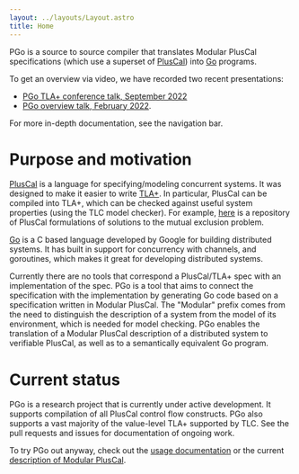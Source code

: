 ```yaml
---
layout: ../layouts/Layout.astro
title: Home
---
```


PGo is a source to source compiler that translates Modular PlusCal
specifications (which use a superset of
[PlusCal](http://lamport.azurewebsites.net/tla/pluscal.html)) into [Go](https://golang.org/) programs.

To get an overview via video, we have recorded two recent presentations:
- [PGo TLA+ conference talk, September 2022](https://www.youtube.com/watch?v=XHqd60ZeUBo)
- [PGo overview talk, February 2022](https://www.youtube.com/watch?v=H6-dQQSikik).

For more in-depth documentation, see the navigation bar.

# Purpose and motivation

[PlusCal](http://lamport.azurewebsites.net/tla/pluscal.html) is a
language for specifying/modeling concurrent systems. It was designed
to make it easier to write [TLA+](https://github.com/tlaplus). In
particular, PlusCal can be compiled into TLA+, which can be checked
against useful system properties (using the TLC model checker). For
example, [here](https://github.com/duerrfk/skp) is a repository of
PlusCal formulations of solutions to the mutual exclusion problem.

[Go](https://golang.org/) is a C based language developed by Google
for building distributed systems. It has built in support for
concurrency with channels, and goroutines, which makes it great for
developing distributed systems.

Currently there are no tools that correspond a PlusCal/TLA+ spec with
an implementation of the spec. PGo is a tool that aims to connect the
specification with the implementation by generating Go code based on a
specification written in Modular PlusCal. The "Modular" prefix
comes from the need to distinguish the description of a system from
the model of its environment, which is needed for model checking.
PGo enables the translation of a Modular PlusCal description of a
distributed system to verifiable PlusCal,
as well as to a semantically equivalent Go program.

# Current status

PGo is a research project that is currently under active development.
It supports compilation of all PlusCal control flow constructs.
PGo also supports a vast majority of the value-level TLA+ supported by TLC.
See the pull requests and issues for documentation of ongoing work.

To try PGo out anyway, check out the <a href="usage">usage documentation</a> or the current <a href="mpcal">description of Modular PlusCal</a>.
